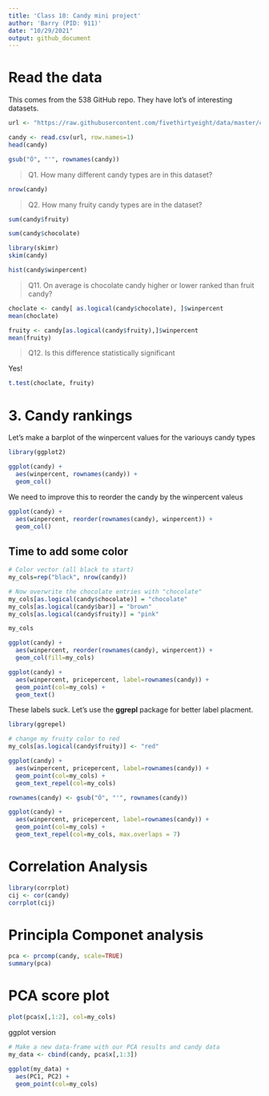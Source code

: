 ```yaml
---
title: 'Class 10: Candy mini project'
author: 'Barry (PID: 911)'
date: "10/29/2021"
output: github_document
---
```


# Read the data

This comes from the 538 GitHub repo. They have lot's of interesting datasets.

```r
url <- "https://raw.githubusercontent.com/fivethirtyeight/data/master/candy-power-ranking/candy-data.csv"

candy <- read.csv(url, row.names=1)
head(candy)
```
```r
gsub("Õ", "'", rownames(candy))
```
> Q1. How many different candy types are in this dataset?

```r
nrow(candy)
```

> Q2. How many fruity candy types are in the dataset?

```r
sum(candy$fruity)
```
```r
sum(candy$chocolate)
```


```r
library(skimr)
skim(candy)
```

```r
hist(candy$winpercent)
```

> Q11. On average is chocolate candy higher or lower ranked than fruit candy?

```r
choclate <- candy[ as.logical(candy$chocolate), ]$winpercent
mean(choclate)
```
```r
fruity <- candy[as.logical(candy$fruity),]$winpercent
mean(fruity)
```


> Q12. Is this difference statistically significant

Yes!

```r
t.test(choclate, fruity)
```

# 3. Candy rankings
Let's make a barplot of the winpercent values for the variouys candy types

```r
library(ggplot2)

ggplot(candy) +
  aes(winpercent, rownames(candy)) +
  geom_col()

```

We need to improve this to reorder the candy by the winpercent valeus

```r
ggplot(candy) +
  aes(winpercent, reorder(rownames(candy), winpercent)) +
  geom_col()
```

## Time to add some color

```r
# Color vector (all black to start)
my_cols=rep("black", nrow(candy))

# Now overwrite the chocolate entries with "chocolate"
my_cols[as.logical(candy$chocolate)] = "chocolate"
my_cols[as.logical(candy$bar)] = "brown"
my_cols[as.logical(candy$fruity)] = "pink"
```

```r
my_cols
```


```r
ggplot(candy) +
  aes(winpercent, reorder(rownames(candy), winpercent)) +
  geom_col(fill=my_cols)
```


```r
ggplot(candy) +
  aes(winpercent, pricepercent, label=rownames(candy)) +
  geom_point(col=my_cols) +
  geom_text()
```

These labels suck. Let's use the **ggrepl** package for better label placment.

```r
library(ggrepel)

# change my fruity color to red
my_cols[as.logical(candy$fruity)] <- "red"

ggplot(candy) +
  aes(winpercent, pricepercent, label=rownames(candy)) +
  geom_point(col=my_cols) +
  geom_text_repel(col=my_cols)

```


```r
rownames(candy) <- gsub("Õ", "'", rownames(candy))
```

```r
ggplot(candy) +
  aes(winpercent, pricepercent, label=rownames(candy)) +
  geom_point(col=my_cols) +
  geom_text_repel(col=my_cols, max.overlaps = 7)

```

# Correlation Analysis

```r
library(corrplot)
cij <- cor(candy)
corrplot(cij)

```

# Principla Componet analysis

```r
pca <- prcomp(candy, scale=TRUE)
summary(pca)
```
# PCA score plot

```r
plot(pca$x[,1:2], col=my_cols)
```

ggplot version

```r
# Make a new data-frame with our PCA results and candy data
my_data <- cbind(candy, pca$x[,1:3])

ggplot(my_data) +
  aes(PC1, PC2) +
  geom_point(col=my_cols)
```

